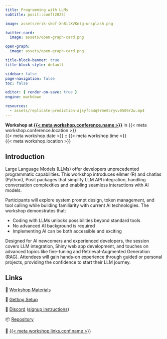 ```yaml
---
title: Programming with LLMs
subtitle: posit::conf(2025)

image: assets/erik-skof-Xn8ilXVKntg-unsplash.png

twitter-card:
  image: assets/open-graph-card.png

open-graph:
  image: assets/open-graph-card.png

title-block-banner: true
title-block-style: default

sidebar: false
page-navigation: false
toc: false

editor: { render-on-save: true }
engine: markdown

resources:
  - assets/replicate-prediction-ajsyfca4q9rme0cryvv8509r2w.mp4
---
```


```{=html}
<style>
.quarto-title-banner {
    color: var(--bs-body-bg);
    background-image: url({{< meta image >}});
    background-size: cover;
    background-position: center;
    height: 350px;
    transition: filter 15s;
}
.quarto-title {
    position: absolute;
    top: 1rem;
    left: 1.5rem;
    grid-column: unset !important;
}
.quarto-title > * {
    z-index: 1;
    position: relative;
}
.quarto-title-banner .quarto-title::before {
    position: absolute;
    inset: 0;
    content: "";
    z-index: 0;
}
.quarto-title-banner h1 {
    color: var(--bs-body-bg);
    font-weight: 300 !important;
    font-size: max(min(4vw, 2.5em), 1.5em);
    text-wrap: pretty;
}
@media (max-width: 575.98px) {
    .quarto-title-banner {
        height: 300px;
    }
}
header#title-block-header::before {
    content: "";
    width: 100%;
    height: 80px;
    position: absolute;
    background-color: black;
    top: -80px;
}
.video-background {
  position: relative;
  width: 100%;
  height: 100vh; /* Full viewport height */
  overflow: hidden;
}
.slow-fade {
  animation: fadeIn 5s ease-in forwards;
  animation-delay: 3s;
}
@keyframes fadeIn {
  from { opacity: 0; }
  to { opacity: 1; }
}
</style>
<script>
function setHue() {
    const randomHue = Math.random() * 360
    document.querySelector('.quarto-title-banner').style.filter = `hue-rotate(${randomHue}deg)`
    setTimeout(setHue, 18000)
}
setHue()

function createVideoBackground(options = {}) {
  const config = {
    container: '#title-block-header',
    poster: null,
    className: 'video-background',
    ...options
  };

  const supportsVideo = () => {
    const video = document.createElement('video');
    return !!(video.canPlayType && video.canPlayType('video/mp4').replace(/no/, ''));
  };

  const prefersReducedMotion = () => {
    return window.matchMedia('(prefers-reduced-motion: reduce)').matches;
  };

  const container = document.querySelector(config.container);

  if (!container) {
    console.error(`Container for video '${config.container}' not found`);
    return null;
  }

  if (!supportsVideo() || prefersReducedMotion()) {
    console.log('Video background not supported or user prefers reduced motion');
    return null;
  }

  const video = document.createElement('video');
  video.autoplay = true;
  video.muted = true;
  video.loop = true;
  video.playsInline = true;
  video.controls = false;
  video.playbackRate = 0.5;

  if (config.className) {
    video.className = config.className;
  }

  if (config.poster) {
    video.poster = config.poster;
  }

  video.style.cssText = `
    position: absolute;
    top: 50%;
    left: 50%;
    min-width: 100%;
    min-height: 100%;
    width: auto;
    height: auto;
    transform: translate(-50%, -50%);
    z-index: -1;
    object-fit: cover;
    grid-column: unset;
    opacity: 0;
  `;

  // Add video sources
  if (config.videoSrc.mp4) {
    const mp4Source = document.createElement('source');
    mp4Source.src = config.videoSrc.mp4;
    mp4Source.type = 'video/mp4';
    video.appendChild(mp4Source);
  }

  if (config.videoSrc.webm) {
    const webmSource = document.createElement('source');
    webmSource.src = config.videoSrc.webm;
    webmSource.type = 'video/webm';
    video.appendChild(webmSource);
  }

  if (getComputedStyle(container).position === 'static') {
    container.style.position = 'relative';
  }
  container.style.overflow = 'hidden';

  container.insertBefore(video, container.firstChild);

  video.play().catch(console.warn);

  return video;
}

document.addEventListener('DOMContentLoaded', () => {
  createVideoBackground({
    container: '#title-block-header .quarto-title-banner',
    videoSrc: {
      mp4: 'assets/replicate-prediction-ajsyfca4q9rme0cryvv8509r2w.mp4'
    },
    poster: 'assets/erik-skof-Xn8ilXVKntg-unsplash.png',
    className: 'video-background slow-fade'
  });
});
</script>
```

::: {.lead .mb-4}
**Workshop at [{{< meta workshop.conference.name >}}]({{< meta workshop.conference.link >}})**  in {{< meta workshop.conference.location >}}<br>{{< meta workshop.date >}} :: {{< meta workshop.time >}}<br>{{< meta workshop.location >}}
:::

## Introduction

Large Language Models (LLMs) offer developers unprecedented programmatic capabilities. This workshop introduces ellmer (R) and chatlas (Python), Posit packages that simplify LLM API integration, handling conversation complexities and enabling seamless interactions with AI models.

Participants will explore system prompt design, token management, and tool calling while building familiarity with current AI technologies. The workshop demonstrates that:

- Coding with LLMs unlocks possibilities beyond standard tools
- No advanced AI background is required
- Implementing AI can be both accessible and exciting

Designed for AI newcomers and experienced developers, the session covers LLM integration, Shiny web app development, and touches on advanced topics like fine-tuning and Retrieval-Augmented Generation (RAG). Attendees will gain hands-on experience through guided or personal projects, providing the confidence to start their LLM journey.

## Links

::: {.lead .fs-3}
📘 [Workshop Materials](workshop.qmd)

🔧 [Getting Setup](setup.qmd)

<!-- 🧑‍💻 [Join Posit Cloud Space](setup.qmd#using-posit-cloud) -->

👾 [Discord]({{< meta workshop.links.discord >}}) ([signup instructions](setup.qmd#create-accounts))

📦 [Repository]({{< meta workshop.links.repo >}})

🍑 [{{< meta workshop.links.conf.name >}}]({{< meta workshop.links.conf.href >}})
:::
